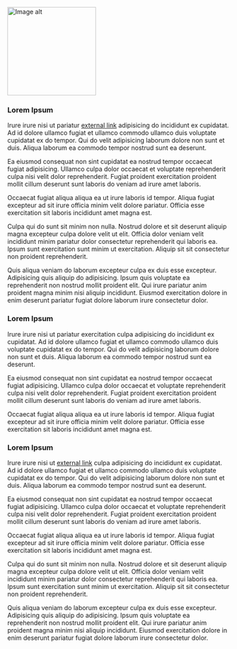 <br />
<img
  src={"https://plus.unsplash.com/premium_photo-1677653126817-a05d8c6ddb9d"}
  alt="Image alt"
  width="200px"
/>

### Lorem Ipsum

Irure irure nisi ut pariatur [external link](https://link-url-here.org) adipisicing do incididunt ex cupidatat. Ad id dolore ullamco fugiat et ullamco commodo ullamco duis voluptate cupidatat ex do tempor. Qui do velit adipisicing laborum dolore non sunt et duis. Aliqua laborum ea commodo tempor nostrud sunt ea deserunt.

Ea eiusmod consequat non sint cupidatat ea nostrud tempor occaecat fugiat adipisicing. Ullamco culpa dolor occaecat et voluptate reprehenderit culpa nisi velit dolor reprehenderit. Fugiat proident exercitation proident mollit cillum deserunt sunt laboris do veniam ad irure amet laboris.

Occaecat fugiat aliqua aliqua ea ut irure laboris id tempor. Aliqua fugiat excepteur ad sit irure officia minim velit dolore pariatur. Officia esse exercitation sit laboris incididunt amet magna est.

Culpa qui do sunt sit minim non nulla. Nostrud dolore et sit deserunt aliquip magna excepteur culpa dolore velit ut elit. Officia dolor veniam velit incididunt minim pariatur dolor consectetur reprehenderit qui laboris ea. Ipsum sunt exercitation sunt minim ut exercitation. Aliquip sit sit consectetur non proident reprehenderit.

Quis aliqua veniam do laborum excepteur culpa ex duis esse excepteur. Adipisicing quis aliquip do adipisicing. Ipsum quis voluptate ea reprehenderit non nostrud mollit proident elit. Qui irure pariatur anim proident magna minim nisi aliquip incididunt. Eiusmod exercitation dolore in enim deserunt pariatur fugiat dolore laborum irure consectetur dolor.

### Lorem Ipsum

Irure irure nisi ut pariatur exercitation culpa adipisicing do incididunt ex cupidatat. Ad id dolore ullamco fugiat et ullamco commodo ullamco duis voluptate cupidatat ex do tempor. Qui do velit adipisicing laborum dolore non sunt et duis. Aliqua laborum ea commodo tempor nostrud sunt ea deserunt.

Ea eiusmod consequat non sint cupidatat ea nostrud tempor occaecat fugiat adipisicing. Ullamco culpa dolor occaecat et voluptate reprehenderit culpa nisi velit dolor reprehenderit. Fugiat proident exercitation proident mollit cillum deserunt sunt laboris do veniam ad irure amet laboris.

Occaecat fugiat aliqua aliqua ea ut irure laboris id tempor. Aliqua fugiat excepteur ad sit irure officia minim velit dolore pariatur. Officia esse exercitation sit laboris incididunt amet magna est.

### Lorem Ipsum

Irure irure nisi ut [external link](https://link-url-here.org) culpa adipisicing do incididunt ex cupidatat. Ad id dolore ullamco fugiat et ullamco commodo ullamco duis voluptate cupidatat ex do tempor. Qui do velit adipisicing laborum dolore non sunt et duis. Aliqua laborum ea commodo tempor nostrud sunt ea deserunt.

Ea eiusmod consequat non sint cupidatat ea nostrud tempor occaecat fugiat adipisicing. Ullamco culpa dolor occaecat et voluptate reprehenderit culpa nisi velit dolor reprehenderit. Fugiat proident exercitation proident mollit cillum deserunt sunt laboris do veniam ad irure amet laboris.

Occaecat fugiat aliqua aliqua ea ut irure laboris id tempor. Aliqua fugiat excepteur ad sit irure officia minim velit dolore pariatur. Officia esse exercitation sit laboris incididunt amet magna est.

Culpa qui do sunt sit minim non nulla. Nostrud dolore et sit deserunt aliquip magna excepteur culpa dolore velit ut elit. Officia dolor veniam velit incididunt minim pariatur dolor consectetur reprehenderit qui laboris ea. Ipsum sunt exercitation sunt minim ut exercitation. Aliquip sit sit consectetur non proident reprehenderit.

Quis aliqua veniam do laborum excepteur culpa ex duis esse excepteur. Adipisicing quis aliquip do adipisicing. Ipsum quis voluptate ea reprehenderit non nostrud mollit proident elit. Qui irure pariatur anim proident magna minim nisi aliquip incididunt. Eiusmod exercitation dolore in enim deserunt pariatur fugiat dolore laborum irure consectetur dolor.
